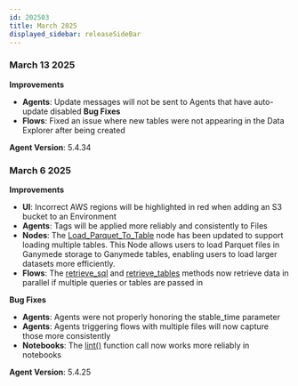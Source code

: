 ```yaml
---
id: 202503
title: March 2025
displayed_sidebar: releaseSideBar
---
```


### March 13 2025

**Improvements**
- **Agents**: Update messages will not be sent to Agents that have auto-update disabled
**Bug Fixes**
- **Flows**: Fixed an issue where new tables were not appearing in the Data Explorer after being created

**Agent Version**: 5.4.34


### March 6 2025

**Improvements**
- **UI**: Incorrect AWS regions will be highlighted in red when adding an S3 bucket to an Environment
- **Agents**: Tags will be applied more reliably and consistently to Files
- **Nodes**: The [Load_Parquet_To_Table](../nodes/App/Load_Parquet_to_Table.md) node has been updated to support loading multiple tables.  This Node allows users to load Parquet files in Ganymede storage to Ganymede tables, enabling users to load larger datasets more efficiently.
- **Flows**: The [retrieve_sql](../sdk/GanymedeClass#method-retrieve_sql) and [retrieve_tables](../sdk/GanymedeClass#method-retrieve_tables) methods now retrieve data in parallel if multiple queries or tables are passed in

**Bug Fixes**
- **Agents**: Agents were not properly honoring the stable_time parameter 
- **Agents**: Agents triggering flows with multiple files will now capture those more consistently
- **Notebooks**: The [lint()](../app/flows/NodeEditor#saving-and-deploying-pipeline-code) function call now works more reliably in notebooks

**Agent Version**: 5.4.25
